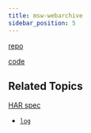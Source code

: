 ```yaml
---
title: msw-webarchive
sidebar_position: 5
---
```


[repo](https://github.com/Tapico/tapico-msw-webarchive)

[code](https://github1s.com/Tapico/tapico-msw-webarchive)

## Related Topics

[HAR spec](http://www.softwareishard.com/blog/har-12-spec/#logs)

- [`log`](http://www.softwareishard.com/blog/har-12-spec/#log)
